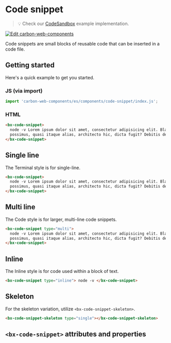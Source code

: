 
# Code snippet

> 💡 Check our
> [CodeSandbox](https://codesandbox.io/s/github/carbon-design-system/carbon-web-components/tree/main/examples/codesandbox/basic/components/code-snippet)
> example implementation.

[![Edit carbon-web-components](https://codesandbox.io/static/img/play-codesandbox.svg)](https://codesandbox.io/s/github/carbon-design-system/carbon-web-components/tree/main/examples/codesandbox/basic/components/code-snippet)

Code snippets are small blocks of reusable code that can be inserted in a code file.

## Getting started

Here's a quick example to get you started.

### JS (via import)

```javascript
import 'carbon-web-components/es/components/code-snippet/index.js';
```

### HTML

```html
<bx-code-snippet>
  node -v Lorem ipsum dolor sit amet, consectetur adipisicing elit. Blanditiis, veritatis voluptate id incidunt molestiae officia
  possimus, quasi itaque alias, architecto hic, dicta fugit? Debitis delectus quidem explicabo vitae laboriosam!
</bx-code-snippet>
```

## Single line

The Terminal style is for single-line.

```html
<bx-code-snippet>
  node -v Lorem ipsum dolor sit amet, consectetur adipisicing elit. Blanditiis, veritatis voluptate id incidunt molestiae officia
  possimus, quasi itaque alias, architecto hic, dicta fugit? Debitis delectus quidem explicabo vitae laboriosam!
</bx-code-snippet>
```

## Multi line

The Code style is for larger, multi-line code snippets.

```html
<bx-code-snippet type="multi">
  node -v Lorem ipsum dolor sit amet, consectetur adipisicing elit. Blanditiis, veritatis voluptate id incidunt molestiae officia
  possimus, quasi itaque alias, architecto hic, dicta fugit? Debitis delectus quidem explicabo vitae laboriosam!
</bx-code-snippet>
```

## Inline

The Inline style is for code used within a block of text.

```html
<bx-code-snippet type="inline"> node -v </bx-code-snippet>
```

## Skeleton

For the skeleton variation, utilize `<bx-code-snippet-skeleton>`.

```html
<bx-code-snippet-skeleton type="single"></bx-code-snippet-skeleton>
```

## `<bx-code-snippet>` attributes and properties

<Props of="bx-code-snippet" />
